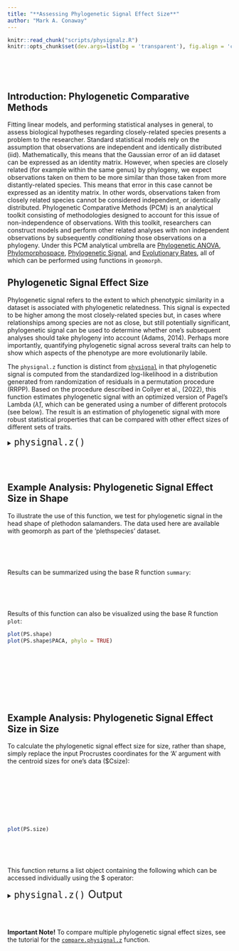 ```yaml
---
title: "**Assessing Phylogenetic Signal Effect Size**"
author: "Mark A. Conaway"
---
```


```r
knitr::read_chunk("scripts/physignalz.R")
knitr::opts_chunk$set(dev.args=list(bg = 'transparent'), fig.align = 'center', class.source = ".custom-inline", class.output = ".custom-inline")
```

```r

```
<br></br>

## **Introduction: Phylogenetic Comparative Methods** 

Fitting linear models, and performing statistical analyses in general, to assess biological hypotheses regarding closely-related species presents a problem to the researcher. Standard statistical models rely on the assumption that observations are independent and identically distributed (iid). Mathematically, this means that the Gaussian error of an iid dataset can be expressed as an identity matrix. However, when species are closely related (for example within the same genus) by phylogeny, we expect observations taken on them to be more similar than those taken from more distantly-related species. This means that error in this case cannot be expressed as an identity matrix. In other words, observations taken from closely related species cannot be considered independent, or identically distributed. Phylogenetic Comparative Methods (PCM) is an analytical toolkit consisting of methodologies designed to account for this issue of non-independence of observations. With this toolkit, researchers can construct models and perform other related analyses with non independent observations by subsequently $conditioning$ those observations on a phylogeny. Under this PCM analytical umbrella are [Phylogenetic ANOVA](), [Phylomorphospace](), [Phylogenetic Signal](), and [Evolutionary Rates](), all of which can be performed using functions in `geomorph`.

## **Phylogenetic Signal Effect Size**

Phylogenetic signal refers to the extent to which phenotypic similarity in a dataset is associated with phylogenetic relatedness. This signal is expected to be higher among the most closely-related species but, in cases where relationships among species are not as close, but still potentially significant, phylogenetic signal can be used to determine whether one's subsequent analyses should take phylogeny into account (Adams, 2014). Perhaps more importantly, quantifying phylogenetic signal across several traits can help to show which aspects of the phenotype are more evolutionarily labile.

The `physignal.z` function is distinct from [`physignal`]() in that phylogenetic signal is computed from the standardized log-likelihood in a distribution generated from randomization of residuals in a permutation procedure (RRPP). Based on the procedure described in Collyer et al., (2022), this function estimates phylogenetic signal with an optimized version of Pagel's Lambda ($\hat{\lambda}$), which can be generated using a number of different protocols (see below). The result is an estimation of phylogenetic signal with more robust statistical properties that can be compared with other effect sizes of different sets of traits.

<div class = "func">
<details>
  <summary> <font size="+2"> `physignal.z()` </font> </summary>

* $A$:	A matrix (n x [p x k]) or 3D array (p x k x n) containing Procrustes shape variables for a set of specimens
* $phy$:	A phylogenetic tree of class phylo - see read.tree in library ape
* $lambda$:	An indication for how lambda should be optimized. This can be a numeric value between 0 and 1 to override optimization. Alternatively, it can be one of four methods: burn-in ("burn"); mean lambda across all data dimensions ("mean"); use a subset of all data dimensions where phylogenetic signal is possible, based on a front-loading of phylogenetic signal in the lowest phylogenetically aligned components ("front"); or use of all data dimensions to calculate the log-likelihood in the optimization process ("all"). See Details for more explanation.
* $iter$:	Number of iterations for significance testing
* $seed$:	An optional argument for setting the seed for random permutations of the resampling procedure. If left NULL (the default), the exact same P-values will be found for repeated runs of the analysis (with the same number of iterations). If seed = "random", a random seed will be used, and P-values will vary. One can also specify an integer for specific seed values, which might be of interest for advanced users.
* $tol$:	A value indicating the magnitude below which phylogenetically aligned components should be omitted. (Components are omitted if their standard deviations are less than or equal to tol times the standard deviation of the first component.) See ordinate for more details.
* $PAC.no$:	The number of phylogenetically aligned components (PAC) on which to project the data. Users can choose fewer PACs than would be found, naturally.
* $print.progress$:	A logical value to indicate whether a progress bar should be printed to the screen. This is helpful for long-running analyses.
* $verbose$:	Whether to include verbose output, including phylogenetically-aligned component analysis (PACA), plus K, lambda, and the log-likelihood profiles across PAC dimensions.

</details>
</div>
<br></br>


## **Example Analysis: Phylogenetic Signal Effect Size in Shape**

To illustrate the use of this function, we test for phylogenetic signal in the head shape of plethodon salamanders. The data used here are available with geomorph as part of the 'plethspecies' dataset.

<div class = "code">
```r

```
</div>
<br></br>

Results can be summarized using the base R function `summary`:
<div class = "code">
```r

```
</div>
<br></br>

Results of this function can also be visualized using the base R function `plot`:
<div class = "code">
```r
plot(PS.shape)
plot(PS.shape$PACA, phylo = TRUE)
```
</div>

```r

```
<br></br>

<div class = "code">
```r

```
</div>
<br></br>

## **Example Analysis: Phylogenetic Signal Effect Size in Size**

To calculate the phylogenetic signal effect size for size, rather than shape, simply replace the input Procrustes coordinates for the 'A' argument with the centroid sizes for one's data ($Csize):

<div class = "code">
```r

```
</div>
<br></br>

<div class = "code">
```r

```
</div>
<br></br>

<div class = "code">
```r
plot(PS.size)
```
</div>

```r

```
<br></br>

This function returns a list object containing the following which can be accessed individually using the $ operator:

<div class = "func">
<details>
  <summary> <font size="+2"> `physignal.z()` Output </font> </summary>
  
* $Z$:	Phylogenetic signal effect size.
* $pvalue$:	The significance level of the observed signal.
* $random.detR$:	The determinants of the rates matrix for all random permutations.
* $random.logL$:	The log-likelihoods for all random permutations.
* $lambda$:	The optimized lambda value.
* $K$:	The multivariate K value.
* $PACA$:	A phylogenetically aligned component analysis, based on OLS residuals.
* $K.by.p$:	The multivariate K value in 1, 1:2, 1:3, ..., 1:p dimensions, for the p components from PACA.
* $lambda.by.p$:	The optimized lambda in 1, 1:2, 1:3, ..., 1:p dimensions, for the p components from PACA.
* $logL.by.p$:	The log-likelihood in 1, 1:2, 1:3, ..., 1:p dimensions, for the p components from PACA.
* $permutations$:	The number of random permutations used in the resampling procedure.
* $opt.method$:	Method of optimization used for lambda.
* $opt.dim$:	Number of data dimensions for which optimization was performed.
* $call$:	The matched call

</details>
</div>
<br></br>

<div class = "note">
**Important Note!**
To compare multiple phylogenetic signal effect sizes, see the tutorial for the [`compare.physignal.z`]() function.
</div>
<br></br>